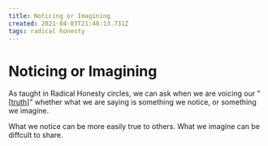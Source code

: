 ```yaml
---
title: Noticing or Imagining
created: 2021-04-03T21:48:13.731Z
tags: radical honesty
---
```


# Noticing or Imagining

As taught in Radical Honesty circles, we can ask when we are voicing our "[[truth]]" whether what we are saying is something we notice, or something we imagine.

What we notice can be more easily true to others. What we imagine can be diffcult to share.

[//begin]: # 'Autogenerated link references for markdown compatibility'
[truth]: truth 'Truth'
[//end]: # 'Autogenerated link references'
